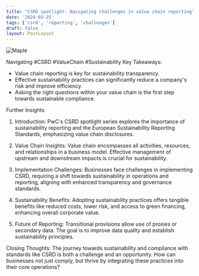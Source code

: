 ```yaml
---
title: "CSRD spotlight: Navigating challenges in value chain reporting"
date: '2024-03-25'
tags: ['csrd', 'reporting', 'challenges']
draft: false
layout: PostLayout
---
```


<div className="flex justify-center">
<div className="my-1 w-full px-2 xl:my-1 xl:w-1/2 xl:px-2">
    <img src="https://willpolesa.pythonanywhere.com/static/podcast_thumbnails/recJ6RxVksPXAZOBWpodcast_thumbnail.jpg" alt="Maple" className="mx-auto h-58 w-auto" />
</div>
</div>

Navigating #CSRD #ValueChain #Sustainability
Key Takeaways:
- Value chain reporting is key for sustainability transparency.
- Effective sustainability practices can significantly reduce a company's risk and improve efficiency.
- Asking the right questions within your value chain is the first step towards sustainable compliance.

Further Insights
1. Introduction:
PwC's CSRD spotlight series explores the importance of sustainability reporting and the European Sustainability Reporting Standards, emphasizing value chain disclosures.

2. Value Chain Insights:
Value chain encompasses all activities, resources, and relationships in a business model. Effective management of upstream and downstream impacts is crucial for sustainability.

3. Implementation Challenges:
Businesses face challenges in implementing CSRD, requiring a shift towards sustainability in operations and reporting, aligning with enhanced transparency and governance standards.

4. Sustainability Benefits:
Adopting sustainability practices offers tangible benefits like reduced costs, lower risk, and access to green financing, enhancing overall corporate value.

5. Future of Reporting:
Transitional provisions allow use of proxies or secondary data. The goal is to improve data quality and establish sustainability principles.

Closing Thoughts:
The journey towards sustainability and compliance with standards like CSRD is both a challenge and an opportunity. How can businesses not just comply, but thrive by integrating these practices into their core operations?
